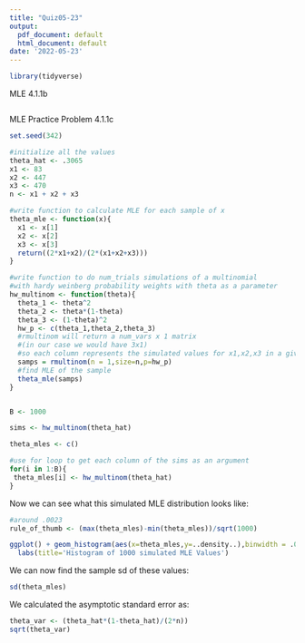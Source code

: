 ```yaml
---
title: "Quiz05-23"
output:
  pdf_document: default
  html_document: default
date: '2022-05-23'
---
```


```r
library(tidyverse)
```

MLE 4.1.1b

```r

```

MLE Practice Problem 4.1.1c

```r
set.seed(342)

#initialize all the values
theta_hat <- .3065
x1 <- 83
x2 <- 447
x3 <- 470
n <- x1 + x2 + x3

#write function to calculate MLE for each sample of x
theta_mle <- function(x){
  x1 <- x[1]
  x2 <- x[2]
  x3 <- x[3]
  return((2*x1+x2)/(2*(x1+x2+x3)))
}

#write function to do num_trials simulations of a multinomial
#with hardy weinberg probability weights with theta as a parameter
hw_multinom <- function(theta){
  theta_1 <- theta^2
  theta_2 <- theta*(1-theta)
  theta_3 <- (1-theta)^2
  hw_p <- c(theta_1,theta_2,theta_3)
  #rmultinom will return a num_vars x 1 matrix 
  #(in our case we would have 3x1)
  #so each column represents the simulated values for x1,x2,x3 in a given trial
  samps = rmultinom(n = 1,size=n,p=hw_p)
  #find MLE of the sample
  theta_mle(samps)
}


B <- 1000

sims <- hw_multinom(theta_hat)

theta_mles <- c()

#use for loop to get each column of the sims as an argument
for(i in 1:B){
 theta_mles[i] <- hw_multinom(theta_hat)
}

```

Now we can see what this simulated MLE distribution looks like:

```r
#around .0023
rule_of_thumb <- (max(theta_mles)-min(theta_mles))/sqrt(1000)

ggplot() + geom_histogram(aes(x=theta_mles,y=..density..),binwidth = .003)+
  labs(title='Histogram of 1000 simulated MLE Values')
```
We can now find the sample sd of these values:

```r
sd(theta_mles)
```

We calculated the asymptotic standard error as:

```r
theta_var <- (theta_hat*(1-theta_hat)/(2*n))
sqrt(theta_var)
```


